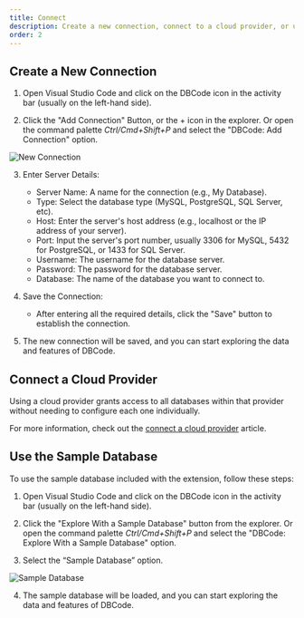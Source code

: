 ```yaml
---
title: Connect
description: Create a new connection, connect to a cloud provider, or use the sample database included with the extension.
order: 2
---
```


## Create a New Connection

1. Open Visual Studio Code and click on the DBCode icon in the activity bar (usually on the left-hand side).

2. Click the "Add Connection" Button, or the + icon in the explorer. Or open the command palette *Ctrl/Cmd+Shift+P* and select the "DBCode: Add Connection" option.

![New Connection](./new-connection.png)

3. Enter Server Details:
     - Server Name: A name for the connection (e.g., My Database).
	 - Type: Select the database type (MySQL, PostgreSQL, SQL Server, etc).
     - Host: Enter the server's host address (e.g., localhost or the IP address of your server).
     - Port: Input the server's port number, usually 3306 for MySQL, 5432 for PostgreSQL, or 1433 for SQL Server.
	 - Username: The username for the database server.
	 - Password: The password for the database server.
	 - Database: The name of the database you want to connect to.

4. Save the Connection:
     - After entering all the required details, click the "Save" button to establish the connection.


5. The new connection will be saved, and you can start exploring the data and features of DBCode.

## Connect a Cloud Provider

Using a cloud provider grants access to all databases within that provider without needing to configure each one individually.

For more information, check out the [connect a cloud provider](/docs/cloud-providers) article.

## Use the Sample Database

To use the sample database included with the extension, follow these steps:

1. Open Visual Studio Code and click on the DBCode icon in the activity bar (usually on the left-hand side).

2. Click the "Explore With a Sample Database" button from the explorer. Or open the command palette *Ctrl/Cmd+Shift+P* and select the "DBCode: Explore With a Sample Database" option.

3. Select the “Sample Database” option.

![Sample Database](./sample-database.png)

4. The sample database will be loaded, and you can start exploring the data and features of DBCode.